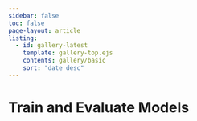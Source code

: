```yaml
---
sidebar: false
toc: false
page-layout: article
listing:
  - id: gallery-latest
    template: gallery-top.ejs
    contents: gallery/basic
    sort: "date desc"
---
```


# Train and Evaluate Models

::: {#gallery-latest}
:::
